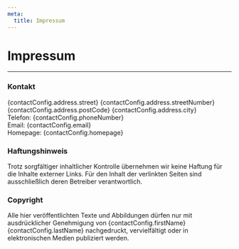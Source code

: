 ```yaml
---
meta:
  title: Impressum
---
```



<PageLayout mdx={true}>

# Impressum

---

### Kontakt

{contactConfig.address.street} {contactConfig.address.streetNumber} <br/>
{contactConfig.address.postCode} {contactConfig.address.city} <br/> Telefon:
{contactConfig.phoneNumber} <br/> Email: {contactConfig.email} <br/> Homepage:
{contactConfig.homepage} <br/>

### Haftungshinweis

Trotz sorgfältiger inhaltlicher Kontrolle übernehmen wir keine Haftung für die
Inhalte externer Links. Für den Inhalt der verlinkten Seiten sind ausschließlich
deren Betreiber verantwortlich.

### Copyright

Alle hier veröffentlichten Texte und Abbildungen dürfen nur mit ausdrücklicher
Genehmigung von {contactConfig.firstName} {contactConfig.lastName} nachgedruckt,
vervielfältigt oder in elektronischen Medien publiziert werden.

</PageLayout>
